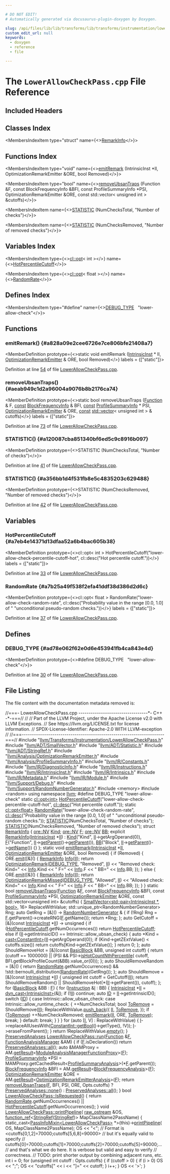 ```yaml
---

# DO NOT EDIT!
# Automatically generated via docusaurus-plugin-doxygen by Doxygen.

slug: /api/files/lib/lib/transforms/lib/transforms/instrumentation/lowerallowcheckpass-cpp
custom_edit_url: null
keywords:
  - doxygen
  - reference
  - file

---
```





# The `LowerAllowCheckPass.cpp` File Reference

<DoxygenPage pluginConfig={pluginConfig}>



## Included Headers

<IncludesList>
<IncludesListItem
  filePath="llvm/Transforms/Instrumentation/LowerAllowCheckPass.h"
  permalink="/docs/api/files/include/include/llvm/include/llvm/transforms/include/llvm/transforms/instrumentation/lowerallowcheckpass-h"
  isLocal="true" />
<IncludesListItem
  filePath="llvm/ADT/SmallVector.h"
  permalink="/docs/api/files/include/include/llvm/include/llvm/adt/smallvector-h"
  isLocal="true" />
<IncludesListItem
  filePath="llvm/ADT/Statistic.h"
  permalink="/docs/api/files/include/include/llvm/include/llvm/adt/statistic-h"
  isLocal="true" />
<IncludesListItem
  filePath="llvm/ADT/StringRef.h"
  permalink="/docs/api/files/include/include/llvm/include/llvm/adt/stringref-h"
  isLocal="true" />
<IncludesListItem
  filePath="llvm/Analysis/OptimizationRemarkEmitter.h"
  permalink="/docs/api/files/include/include/llvm/include/llvm/analysis/optimizationremarkemitter-h"
  isLocal="true" />
<IncludesListItem
  filePath="llvm/Analysis/ProfileSummaryInfo.h"
  permalink="/docs/api/files/include/include/llvm/include/llvm/analysis/profilesummaryinfo-h"
  isLocal="true" />
<IncludesListItem
  filePath="llvm/IR/Constants.h"
  permalink="/docs/api/files/include/include/llvm/include/llvm/ir/constants-h"
  isLocal="true" />
<IncludesListItem
  filePath="llvm/IR/DiagnosticInfo.h"
  permalink="/docs/api/files/include/include/llvm/include/llvm/ir/diagnosticinfo-h"
  isLocal="true" />
<IncludesListItem
  filePath="llvm/IR/Instructions.h"
  permalink="/docs/api/files/include/include/llvm/include/llvm/ir/instructions-h"
  isLocal="true" />
<IncludesListItem
  filePath="llvm/IR/IntrinsicInst.h"
  permalink="/docs/api/files/include/include/llvm/include/llvm/ir/intrinsicinst-h"
  isLocal="true" />
<IncludesListItem
  filePath="llvm/IR/Intrinsics.h"
  permalink="/docs/api/files/include/include/llvm/include/llvm/ir/intrinsics-h"
  isLocal="true" />
<IncludesListItem
  filePath="llvm/IR/Metadata.h"
  permalink="/docs/api/files/include/include/llvm/include/llvm/ir/metadata-h"
  isLocal="true" />
<IncludesListItem
  filePath="llvm/IR/Module.h"
  permalink="/docs/api/files/include/include/llvm/include/llvm/ir/module-h"
  isLocal="true" />
<IncludesListItem
  filePath="llvm/Support/Debug.h"
  permalink="/docs/api/files/include/include/llvm/include/llvm/support/debug-h"
  isLocal="true" />
<IncludesListItem
  filePath="llvm/Support/RandomNumberGenerator.h"
  permalink="/docs/api/files/include/include/llvm/include/llvm/support/randomnumbergenerator-h"
  isLocal="true" />
<IncludesListItem
  filePath="memory"
  permalink=""
  isLocal="false" />
<IncludesListItem
  filePath="random"
  permalink=""
  isLocal="false" />
</IncludesList>

## Classes Index

<MembersIndex>

<MembersIndexItem
  type="struct"
  name={<><a href="/docs/api/structs/remarkinfo">RemarkInfo</a></>}>
</MembersIndexItem>

</MembersIndex>

## Functions Index

<MembersIndex>

<MembersIndexItem
  type="void"
  name={<><a href="#a828a09e2cee6726e7ce806bfe21408a7">emitRemark</a> (IntrinsicInst &#42;II, OptimizationRemarkEmitter &amp;ORE, bool Removed)</>}>
</MembersIndexItem>

<MembersIndexItem
  type="bool"
  name={<><a href="#aeab949c1d2a96004a9076b8b2176ca74">removeUbsanTraps</a> (Function &amp;F, const BlockFrequencyInfo &amp;BFI, const ProfileSummaryInfo &#42;PSI, OptimizationRemarkEmitter &amp;ORE, const std::vector&lt; unsigned int &gt; &amp;cutoffs)</>}>
</MembersIndexItem>

<MembersIndexItem
  name={<><a href="#a120087cba851340bf6ed5c9c8916b097">STATISTIC</a> (NumChecksTotal, &quot;Number of checks&quot;)</>}>
</MembersIndexItem>

<MembersIndexItem
  name={<><a href="#a356bb1d4f531fb8e5c4835203c629488">STATISTIC</a> (NumChecksRemoved, &quot;Number of removed checks&quot;)</>}>
</MembersIndexItem>

</MembersIndex>

## Variables Index

<MembersIndex>

<MembersIndexItem
  type={<><a href="/docs/api/classes/llvm/cl/opt">cl::opt</a>&lt; int &gt;</>}
  name={<><a href="#a7eb4e14371d13dfaa52a6b4bac605b38">HotPercentileCutoff</a></>}>
</MembersIndexItem>

<MembersIndexItem
  type={<><a href="/docs/api/classes/llvm/cl/opt">cl::opt</a>&lt; float &gt;</>}
  name={<><a href="#a7b25a49f538f2efa41ddf38d386d2d6c">RandomRate</a></>}>
</MembersIndexItem>

</MembersIndex>

## Defines Index

<MembersIndex>

<MembersIndexItem
  type="#define"
  name={<><a href="#ad78e062f62e0d6e453941fb4ca843e4d">DEBUG&#95;TYPE</a>&nbsp;&nbsp;&nbsp;&quot;lower-allow-check&quot;</>}>
</MembersIndexItem>

</MembersIndex>


<SectionDefinition>

## Functions

### emitRemark() {#a828a09e2cee6726e7ce806bfe21408a7}

<MemberDefinition
  prototype={<>static void emitRemark (<a href="/docs/api/classes/llvm/intrinsicinst">IntrinsicInst</a> &#42; II, <a href="/docs/api/classes/llvm/optimizationremarkemitter">OptimizationRemarkEmitter</a> &amp; ORE, bool Removed)</>}
  labels = {["static"]}>

Definition at line <a href="#l00054">54</a> of file <a href="/docs/api/files/lib/lib/transforms/lib/transforms/instrumentation/lowerallowcheckpass-cpp">LowerAllowCheckPass.cpp</a>.
</MemberDefinition>

### removeUbsanTraps() {#aeab949c1d2a96004a9076b8b2176ca74}

<MemberDefinition
  prototype={<>static bool removeUbsanTraps (<a href="/docs/api/classes/llvm/function">Function</a> &amp; F, <a href="/docs/api/files/lib/lib/target/lib/target/aarch64/aarch64promoteconstant-cpp/#a90f8350fecae261c25be85d38b451bff">const</a> <a href="/docs/api/classes/llvm/blockfrequencyinfo">BlockFrequencyInfo</a> &amp; BFI, <a href="/docs/api/files/lib/lib/target/lib/target/aarch64/aarch64promoteconstant-cpp/#a90f8350fecae261c25be85d38b451bff">const</a> <a href="/docs/api/classes/llvm/profilesummaryinfo">ProfileSummaryInfo</a> &#42; PSI, <a href="/docs/api/classes/llvm/optimizationremarkemitter">OptimizationRemarkEmitter</a> &amp; ORE, <a href="/docs/api/files/lib/lib/target/lib/target/aarch64/aarch64promoteconstant-cpp/#a90f8350fecae261c25be85d38b451bff">const</a> <a href="/docs/api/files/lib/lib/target/lib/target/amdgpu/amdgpupromotealloca-cpp/#ac760e37eba1d852d0a28011a1a0ce05f">std::vector</a>&lt; unsigned int &gt; &amp; cutoffs)</>}
  labels = {["static"]}>

Definition at line <a href="#l00073">73</a> of file <a href="/docs/api/files/lib/lib/transforms/lib/transforms/instrumentation/lowerallowcheckpass-cpp">LowerAllowCheckPass.cpp</a>.
</MemberDefinition>

### STATISTIC() {#a120087cba851340bf6ed5c9c8916b097}

<MemberDefinition
  prototype={<>STATISTIC (NumChecksTotal, &quot;Number of checks&quot;)</>}>

Definition at line <a href="#l00041">41</a> of file <a href="/docs/api/files/lib/lib/transforms/lib/transforms/instrumentation/lowerallowcheckpass-cpp">LowerAllowCheckPass.cpp</a>.
</MemberDefinition>

### STATISTIC() {#a356bb1d4f531fb8e5c4835203c629488}

<MemberDefinition
  prototype={<>STATISTIC (NumChecksRemoved, &quot;Number of removed checks&quot;)</>}>

Definition at line <a href="#l00042">42</a> of file <a href="/docs/api/files/lib/lib/transforms/lib/transforms/instrumentation/lowerallowcheckpass-cpp">LowerAllowCheckPass.cpp</a>.
</MemberDefinition>

</SectionDefinition>

<SectionDefinition>

## Variables

### HotPercentileCutoff {#a7eb4e14371d13dfaa52a6b4bac605b38}

<MemberDefinition
  prototype={<>cl::opt&lt; int &gt; HotPercentileCutoff(&quot;lower-allow-check-percentile-cutoff-hot&quot;, cl::desc(&quot;Hot percentile cutoff.&quot;))</>}
  labels = {["static"]}>

Definition at line <a href="#l00033">33</a> of file <a href="/docs/api/files/lib/lib/transforms/lib/transforms/instrumentation/lowerallowcheckpass-cpp">LowerAllowCheckPass.cpp</a>.
</MemberDefinition>

### RandomRate {#a7b25a49f538f2efa41ddf38d386d2d6c}

<MemberDefinition
  prototype={<>cl::opt&lt; float &gt; RandomRate(&quot;lower-allow-check-random-rate&quot;, cl::desc(&quot;Probability value in the range &#91;0.0, 1.0&#93; of &quot; &quot;unconditional pseudo-random checks.&quot;))</>}
  labels = {["static"]}>

Definition at line <a href="#l00037">37</a> of file <a href="/docs/api/files/lib/lib/transforms/lib/transforms/instrumentation/lowerallowcheckpass-cpp">LowerAllowCheckPass.cpp</a>.
</MemberDefinition>

</SectionDefinition>

<SectionDefinition>

## Defines

### DEBUG&#95;TYPE {#ad78e062f62e0d6e453941fb4ca843e4d}

<MemberDefinition
  prototype={<>#define DEBUG&#95;TYPE&nbsp;&nbsp;&nbsp;&quot;lower-allow-check&quot;</>}>

Definition at line <a href="#l00030">30</a> of file <a href="/docs/api/files/lib/lib/transforms/lib/transforms/instrumentation/lowerallowcheckpass-cpp">LowerAllowCheckPass.cpp</a>.
</MemberDefinition>

</SectionDefinition>

## File Listing

The file content with the documentation metadata removed is:

<ProgramListing>

<Link id="l00001" /><CodeLine lineNumber="1"><Highlight kind="comment">//===- LowerAllowCheckPass.cpp ----------------------------------&#42;- C++ -&#42;-===//</Highlight><Highlight kind="normal"></Highlight></CodeLine>
<Link id="l00002" /><CodeLine lineNumber="2"><Highlight kind="normal"></Highlight><Highlight kind="comment">//</Highlight><Highlight kind="normal"></Highlight></CodeLine>
<Link id="l00003" /><CodeLine lineNumber="3"><Highlight kind="normal"></Highlight><Highlight kind="comment">// Part of the LLVM Project, under the Apache License v2.0 with LLVM Exceptions.</Highlight><Highlight kind="normal"></Highlight></CodeLine>
<Link id="l00004" /><CodeLine lineNumber="4"><Highlight kind="normal"></Highlight><Highlight kind="comment">// See https://llvm.org/LICENSE.txt for license information.</Highlight><Highlight kind="normal"></Highlight></CodeLine>
<Link id="l00005" /><CodeLine lineNumber="5"><Highlight kind="normal"></Highlight><Highlight kind="comment">// SPDX-License-Identifier: Apache-2.0 WITH LLVM-exception</Highlight><Highlight kind="normal"></Highlight></CodeLine>
<Link id="l00006" /><CodeLine lineNumber="6"><Highlight kind="normal"></Highlight><Highlight kind="comment">//</Highlight><Highlight kind="normal"></Highlight></CodeLine>
<Link id="l00007" /><CodeLine lineNumber="7"><Highlight kind="normal"></Highlight><Highlight kind="comment">//===----------------------------------------------------------------------===//</Highlight><Highlight kind="normal"></Highlight></CodeLine>
<Link id="l00008" /><CodeLine lineNumber="8"><Highlight kind="normal"></Highlight></CodeLine>
<Link id="l00009" /><CodeLine lineNumber="9"><Highlight kind="normal"></Highlight><Highlight kind="preprocessor">#include &quot;<a href="/docs/api/files/include/include/llvm/include/llvm/transforms/include/llvm/transforms/instrumentation/lowerallowcheckpass-h">llvm/Transforms/Instrumentation/LowerAllowCheckPass.h</a>&quot;</Highlight><Highlight kind="normal"></Highlight></CodeLine>
<Link id="l00010" /><CodeLine lineNumber="10"><Highlight kind="normal"></Highlight></CodeLine>
<Link id="l00011" /><CodeLine lineNumber="11"><Highlight kind="normal"></Highlight><Highlight kind="preprocessor">#include &quot;<a href="/docs/api/files/include/include/llvm/include/llvm/adt/smallvector-h">llvm/ADT/SmallVector.h</a>&quot;</Highlight><Highlight kind="normal"></Highlight></CodeLine>
<Link id="l00012" /><CodeLine lineNumber="12"><Highlight kind="normal"></Highlight><Highlight kind="preprocessor">#include &quot;<a href="/docs/api/files/include/include/llvm/include/llvm/adt/statistic-h">llvm/ADT/Statistic.h</a>&quot;</Highlight><Highlight kind="normal"></Highlight></CodeLine>
<Link id="l00013" /><CodeLine lineNumber="13"><Highlight kind="normal"></Highlight><Highlight kind="preprocessor">#include &quot;<a href="/docs/api/files/include/include/llvm/include/llvm/adt/stringref-h">llvm/ADT/StringRef.h</a>&quot;</Highlight><Highlight kind="normal"></Highlight></CodeLine>
<Link id="l00014" /><CodeLine lineNumber="14"><Highlight kind="normal"></Highlight><Highlight kind="preprocessor">#include &quot;<a href="/docs/api/files/include/include/llvm/include/llvm/analysis/optimizationremarkemitter-h">llvm/Analysis/OptimizationRemarkEmitter.h</a>&quot;</Highlight><Highlight kind="normal"></Highlight></CodeLine>
<Link id="l00015" /><CodeLine lineNumber="15"><Highlight kind="normal"></Highlight><Highlight kind="preprocessor">#include &quot;<a href="/docs/api/files/include/include/llvm/include/llvm/analysis/profilesummaryinfo-h">llvm/Analysis/ProfileSummaryInfo.h</a>&quot;</Highlight><Highlight kind="normal"></Highlight></CodeLine>
<Link id="l00016" /><CodeLine lineNumber="16"><Highlight kind="normal"></Highlight><Highlight kind="preprocessor">#include &quot;<a href="/docs/api/files/include/include/llvm/include/llvm/ir/constants-h">llvm/IR/Constants.h</a>&quot;</Highlight><Highlight kind="normal"></Highlight></CodeLine>
<Link id="l00017" /><CodeLine lineNumber="17"><Highlight kind="normal"></Highlight><Highlight kind="preprocessor">#include &quot;<a href="/docs/api/files/include/include/llvm/include/llvm/ir/diagnosticinfo-h">llvm/IR/DiagnosticInfo.h</a>&quot;</Highlight><Highlight kind="normal"></Highlight></CodeLine>
<Link id="l00018" /><CodeLine lineNumber="18"><Highlight kind="normal"></Highlight><Highlight kind="preprocessor">#include &quot;<a href="/docs/api/files/include/include/llvm/include/llvm/ir/instructions-h">llvm/IR/Instructions.h</a>&quot;</Highlight><Highlight kind="normal"></Highlight></CodeLine>
<Link id="l00019" /><CodeLine lineNumber="19"><Highlight kind="normal"></Highlight><Highlight kind="preprocessor">#include &quot;<a href="/docs/api/files/include/include/llvm/include/llvm/ir/intrinsicinst-h">llvm/IR/IntrinsicInst.h</a>&quot;</Highlight><Highlight kind="normal"></Highlight></CodeLine>
<Link id="l00020" /><CodeLine lineNumber="20"><Highlight kind="normal"></Highlight><Highlight kind="preprocessor">#include &quot;<a href="/docs/api/files/include/include/llvm/include/llvm/ir/intrinsics-h">llvm/IR/Intrinsics.h</a>&quot;</Highlight><Highlight kind="normal"></Highlight></CodeLine>
<Link id="l00021" /><CodeLine lineNumber="21"><Highlight kind="normal"></Highlight><Highlight kind="preprocessor">#include &quot;<a href="/docs/api/files/include/include/llvm/include/llvm/ir/metadata-h">llvm/IR/Metadata.h</a>&quot;</Highlight><Highlight kind="normal"></Highlight></CodeLine>
<Link id="l00022" /><CodeLine lineNumber="22"><Highlight kind="normal"></Highlight><Highlight kind="preprocessor">#include &quot;<a href="/docs/api/files/include/include/llvm/include/llvm/ir/module-h">llvm/IR/Module.h</a>&quot;</Highlight><Highlight kind="normal"></Highlight></CodeLine>
<Link id="l00023" /><CodeLine lineNumber="23"><Highlight kind="normal"></Highlight><Highlight kind="preprocessor">#include &quot;<a href="/docs/api/files/include/include/llvm/include/llvm/support/debug-h">llvm/Support/Debug.h</a>&quot;</Highlight><Highlight kind="normal"></Highlight></CodeLine>
<Link id="l00024" /><CodeLine lineNumber="24"><Highlight kind="normal"></Highlight><Highlight kind="preprocessor">#include &quot;<a href="/docs/api/files/include/include/llvm/include/llvm/support/randomnumbergenerator-h">llvm/Support/RandomNumberGenerator.h</a>&quot;</Highlight><Highlight kind="normal"></Highlight></CodeLine>
<Link id="l00025" /><CodeLine lineNumber="25"><Highlight kind="normal"></Highlight><Highlight kind="preprocessor">#include &lt;memory&gt;</Highlight><Highlight kind="normal"></Highlight></CodeLine>
<Link id="l00026" /><CodeLine lineNumber="26"><Highlight kind="normal"></Highlight><Highlight kind="preprocessor">#include &lt;random&gt;</Highlight><Highlight kind="normal"></Highlight></CodeLine>
<Link id="l00027" /><CodeLine lineNumber="27"><Highlight kind="normal"></Highlight></CodeLine>
<Link id="l00028" /><CodeLine lineNumber="28"><Highlight kind="normal"></Highlight><Highlight kind="keyword">using namespace </Highlight><Highlight kind="normal"><a href="/docs/api/namespaces/llvm">llvm</a>;</Highlight></CodeLine>
<Link id="l00029" /><CodeLine lineNumber="29"><Highlight kind="normal"></Highlight></CodeLine>
<Link id="l00030" /><CodeLine lineNumber="30" lineLink="#ad78e062f62e0d6e453941fb4ca843e4d"><Highlight kind="normal"></Highlight><Highlight kind="preprocessor">#define DEBUG&#95;TYPE &quot;lower-allow-check&quot;</Highlight><Highlight kind="normal"></Highlight></CodeLine>
<Link id="l00031" /><CodeLine lineNumber="31"><Highlight kind="normal"></Highlight></CodeLine>
<Link id="l00032" /><CodeLine lineNumber="32"><Highlight kind="normal"></Highlight><Highlight kind="keyword">static</Highlight><Highlight kind="normal"> <a href="/docs/api/classes/llvm/cl/opt">cl::opt&lt;int&gt;</a></Highlight></CodeLine>
<Link id="l00033" /><CodeLine lineNumber="33" lineLink="#a7eb4e14371d13dfaa52a6b4bac605b38"><Highlight kind="normal">    <a href="#a7eb4e14371d13dfaa52a6b4bac605b38">HotPercentileCutoff</a>(</Highlight><Highlight kind="stringliteral">&quot;lower-allow-check-percentile-cutoff-hot&quot;</Highlight><Highlight kind="normal">,</Highlight></CodeLine>
<Link id="l00034" /><CodeLine lineNumber="34"><Highlight kind="normal">                        <a href="/docs/api/structs/llvm/cl/desc">cl::desc</a>(</Highlight><Highlight kind="stringliteral">&quot;Hot percentile cutoff.&quot;</Highlight><Highlight kind="normal">));</Highlight></CodeLine>
<Link id="l00035" /><CodeLine lineNumber="35"><Highlight kind="normal"></Highlight></CodeLine>
<Link id="l00036" /><CodeLine lineNumber="36"><Highlight kind="normal"></Highlight><Highlight kind="keyword">static</Highlight><Highlight kind="normal"> <a href="/docs/api/classes/llvm/cl/opt">cl::opt&lt;float&gt;</a></Highlight></CodeLine>
<Link id="l00037" /><CodeLine lineNumber="37" lineLink="#a7b25a49f538f2efa41ddf38d386d2d6c"><Highlight kind="normal">    <a href="#a7b25a49f538f2efa41ddf38d386d2d6c">RandomRate</a>(</Highlight><Highlight kind="stringliteral">&quot;lower-allow-check-random-rate&quot;</Highlight><Highlight kind="normal">,</Highlight></CodeLine>
<Link id="l00038" /><CodeLine lineNumber="38"><Highlight kind="normal">               <a href="/docs/api/structs/llvm/cl/desc">cl::desc</a>(</Highlight><Highlight kind="stringliteral">&quot;Probability value in the range &#91;0.0, 1.0&#93; of &quot;</Highlight><Highlight kind="normal"></Highlight></CodeLine>
<Link id="l00039" /><CodeLine lineNumber="39"><Highlight kind="normal">                        </Highlight><Highlight kind="stringliteral">&quot;unconditional pseudo-random checks.&quot;</Highlight><Highlight kind="normal">));</Highlight></CodeLine>
<Link id="l00040" /><CodeLine lineNumber="40"><Highlight kind="normal"></Highlight></CodeLine>
<Link id="l00041" /><CodeLine lineNumber="41" lineLink="#a120087cba851340bf6ed5c9c8916b097"><Highlight kind="normal"><a href="/docs/api/files/include/include/llvm/include/llvm/adt/statistic-h/#ad6117415b93e5675d5a6c8e1855b3b2f">STATISTIC</a>(NumChecksTotal, </Highlight><Highlight kind="stringliteral">&quot;Number of checks&quot;</Highlight><Highlight kind="normal">);</Highlight></CodeLine>
<Link id="l00042" /><CodeLine lineNumber="42" lineLink="#a356bb1d4f531fb8e5c4835203c629488"><Highlight kind="normal"><a href="/docs/api/files/include/include/llvm/include/llvm/adt/statistic-h/#ad6117415b93e5675d5a6c8e1855b3b2f">STATISTIC</a>(NumChecksRemoved, </Highlight><Highlight kind="stringliteral">&quot;Number of removed checks&quot;</Highlight><Highlight kind="normal">);</Highlight></CodeLine>
<Link id="l00043" /><CodeLine lineNumber="43"><Highlight kind="normal"></Highlight></CodeLine>
<Link id="l00044" /><CodeLine lineNumber="44" lineLink="/docs/api/structs/remarkinfo"><Highlight kind="normal"></Highlight><Highlight kind="keyword">struct </Highlight><Highlight kind="normal"><a href="/docs/api/structs/remarkinfo/#a1b5cf8ba776df7b10906174971d7225e">RemarkInfo</a> &#123;</Highlight></CodeLine>
<Link id="l00045" /><CodeLine lineNumber="45" lineLink="/docs/api/structs/remarkinfo/#a21f0e40761fcb15a7b660fad53bd7c44"><Highlight kind="normal">  <a href="/docs/api/namespaces/llvm/ore/#a5ca06dfbc998afac005414d8e9b7c234">ore::NV</a> <a href="/docs/api/structs/remarkinfo/#a21f0e40761fcb15a7b660fad53bd7c44">Kind</a>;</Highlight></CodeLine>
<Link id="l00046" /><CodeLine lineNumber="46" lineLink="/docs/api/structs/remarkinfo/#a863bfbb9b17fc0594b9ec45b7f4e23b3"><Highlight kind="normal">  <a href="/docs/api/namespaces/llvm/ore/#a5ca06dfbc998afac005414d8e9b7c234">ore::NV</a> <a href="/docs/api/structs/remarkinfo/#a863bfbb9b17fc0594b9ec45b7f4e23b3">F</a>;</Highlight></CodeLine>
<Link id="l00047" /><CodeLine lineNumber="47" lineLink="/docs/api/structs/remarkinfo/#aea03e4e7c8b10e66acc24dafc56d7a87"><Highlight kind="normal">  <a href="/docs/api/namespaces/llvm/ore/#a5ca06dfbc998afac005414d8e9b7c234">ore::NV</a> <a href="/docs/api/structs/remarkinfo/#aea03e4e7c8b10e66acc24dafc56d7a87">BB</a>;</Highlight></CodeLine>
<Link id="l00048" /><CodeLine lineNumber="48" lineLink="/docs/api/structs/remarkinfo/#a1b5cf8ba776df7b10906174971d7225e"><Highlight kind="normal">  </Highlight><Highlight kind="keyword">explicit</Highlight><Highlight kind="normal"> <a href="/docs/api/structs/remarkinfo/#a1b5cf8ba776df7b10906174971d7225e">RemarkInfo</a>(<a href="/docs/api/classes/llvm/intrinsicinst">IntrinsicInst</a> &#42;<a href="/docs/api/files/lib/lib/target/lib/target/nvptx/nvvmintrrange-cpp/#ac5804672fc0850438d63caec770647f8">II</a>)</Highlight></CodeLine>
<Link id="l00049" /><CodeLine lineNumber="49"><Highlight kind="normal">      : <a href="/docs/api/structs/remarkinfo/#a21f0e40761fcb15a7b660fad53bd7c44">Kind</a>(</Highlight><Highlight kind="stringliteral">&quot;Kind&quot;</Highlight><Highlight kind="normal">, <a href="/docs/api/files/lib/lib/target/lib/target/nvptx/nvvmintrrange-cpp/#ac5804672fc0850438d63caec770647f8">II</a>-&gt;getArgOperand(0)),</Highlight></CodeLine>
<Link id="l00050" /><CodeLine lineNumber="50"><Highlight kind="normal">        <a href="/docs/api/structs/remarkinfo/#a863bfbb9b17fc0594b9ec45b7f4e23b3">F</a>(</Highlight><Highlight kind="stringliteral">&quot;Function&quot;</Highlight><Highlight kind="normal">, <a href="/docs/api/files/lib/lib/target/lib/target/nvptx/nvvmintrrange-cpp/#ac5804672fc0850438d63caec770647f8">II</a>-&gt;<a href="/docs/api/files/lib/lib/analysis/basicaliasanalysis-cpp/#a1b8850f1ed44c12bc3501175a71c251c">getParent</a>()-&gt;<a href="/docs/api/files/lib/lib/analysis/basicaliasanalysis-cpp/#a1b8850f1ed44c12bc3501175a71c251c">getParent</a>()),</Highlight></CodeLine>
<Link id="l00051" /><CodeLine lineNumber="51"><Highlight kind="normal">        <a href="/docs/api/structs/remarkinfo/#aea03e4e7c8b10e66acc24dafc56d7a87">BB</a>(</Highlight><Highlight kind="stringliteral">&quot;Block&quot;</Highlight><Highlight kind="normal">, <a href="/docs/api/files/lib/lib/target/lib/target/nvptx/nvvmintrrange-cpp/#ac5804672fc0850438d63caec770647f8">II</a>-&gt;<a href="/docs/api/files/lib/lib/analysis/basicaliasanalysis-cpp/#a1b8850f1ed44c12bc3501175a71c251c">getParent</a>()-&gt;<a href="/docs/api/files/lib/lib/transforms/lib/transforms/objcarc/provenanceanalysisevaluator-cpp/#a2ee79648e8bce3ddbb26358ff10e3e82">getName</a>()) &#123;&#125;</Highlight></CodeLine>
<Link id="l00052" /><CodeLine lineNumber="52"><Highlight kind="normal">&#125;;</Highlight></CodeLine>
<Link id="l00053" /><CodeLine lineNumber="53"><Highlight kind="normal"></Highlight></CodeLine>
<Link id="l00054" /><CodeLine lineNumber="54" lineLink="#a828a09e2cee6726e7ce806bfe21408a7"><Highlight kind="normal"></Highlight><Highlight kind="keyword">static</Highlight><Highlight kind="normal"> </Highlight><Highlight kind="keywordtype">void</Highlight><Highlight kind="normal"> <a href="#a828a09e2cee6726e7ce806bfe21408a7">emitRemark</a>(<a href="/docs/api/classes/llvm/intrinsicinst">IntrinsicInst</a> &#42;<a href="/docs/api/files/lib/lib/target/lib/target/nvptx/nvvmintrrange-cpp/#ac5804672fc0850438d63caec770647f8">II</a>, <a href="/docs/api/classes/llvm/optimizationremarkemitter">OptimizationRemarkEmitter</a> &amp;ORE,</Highlight></CodeLine>
<Link id="l00055" /><CodeLine lineNumber="55"><Highlight kind="normal">                       </Highlight><Highlight kind="keywordtype">bool</Highlight><Highlight kind="normal"> Removed) &#123;</Highlight></CodeLine>
<Link id="l00056" /><CodeLine lineNumber="56"><Highlight kind="normal">  </Highlight><Highlight kind="keywordflow">if</Highlight><Highlight kind="normal"> (Removed) &#123;</Highlight></CodeLine>
<Link id="l00057" /><CodeLine lineNumber="57"><Highlight kind="normal">    ORE.<a href="/docs/api/classes/llvm/optimizationremarkemitter/#aae6a98aea85aa3af87357cc5448db499">emit</a>(&#91;&amp;&#93;() &#123;</Highlight></CodeLine>
<Link id="l00058" /><CodeLine lineNumber="58"><Highlight kind="normal">      <a href="/docs/api/structs/remarkinfo">RemarkInfo</a> <a href="/docs/api/files/lib/lib/codegen/lib/codegen/globalisel/cseinfo-cpp/#a75f8a8519c2c9b30e7c06dc5e256fffa">Info</a>(<a href="/docs/api/files/lib/lib/target/lib/target/nvptx/nvvmintrrange-cpp/#ac5804672fc0850438d63caec770647f8">II</a>);</Highlight></CodeLine>
<Link id="l00059" /><CodeLine lineNumber="59"><Highlight kind="normal">      </Highlight><Highlight kind="keywordflow">return</Highlight><Highlight kind="normal"> <a href="/docs/api/classes/llvm/optimizationremark">OptimizationRemark</a>(<a href="/docs/api/files/include/include/llvm/include/llvm/adt/genericcycleimpl-h/#ad78e062f62e0d6e453941fb4ca843e4d">DEBUG&#95;TYPE</a>, </Highlight><Highlight kind="stringliteral">&quot;Removed&quot;</Highlight><Highlight kind="normal">, <a href="/docs/api/files/lib/lib/target/lib/target/nvptx/nvvmintrrange-cpp/#ac5804672fc0850438d63caec770647f8">II</a>)</Highlight></CodeLine>
<Link id="l00060" /><CodeLine lineNumber="60"><Highlight kind="normal">             &lt;&lt; </Highlight><Highlight kind="stringliteral">&quot;Removed check: Kind=&quot;</Highlight><Highlight kind="normal"> &lt;&lt; <a href="/docs/api/files/lib/lib/codegen/lib/codegen/globalisel/cseinfo-cpp/#a75f8a8519c2c9b30e7c06dc5e256fffa">Info</a>.Kind &lt;&lt; </Highlight><Highlight kind="stringliteral">&quot; F=&quot;</Highlight><Highlight kind="normal"> &lt;&lt; <a href="/docs/api/files/lib/lib/codegen/lib/codegen/globalisel/cseinfo-cpp/#a75f8a8519c2c9b30e7c06dc5e256fffa">Info</a>.F</Highlight></CodeLine>
<Link id="l00061" /><CodeLine lineNumber="61"><Highlight kind="normal">             &lt;&lt; </Highlight><Highlight kind="stringliteral">&quot; BB=&quot;</Highlight><Highlight kind="normal"> &lt;&lt; <a href="/docs/api/files/lib/lib/codegen/lib/codegen/globalisel/cseinfo-cpp/#a75f8a8519c2c9b30e7c06dc5e256fffa">Info</a>.BB;</Highlight></CodeLine>
<Link id="l00062" /><CodeLine lineNumber="62"><Highlight kind="normal">    &#125;);</Highlight></CodeLine>
<Link id="l00063" /><CodeLine lineNumber="63"><Highlight kind="normal">  &#125; </Highlight><Highlight kind="keywordflow">else</Highlight><Highlight kind="normal"> &#123;</Highlight></CodeLine>
<Link id="l00064" /><CodeLine lineNumber="64"><Highlight kind="normal">    ORE.<a href="/docs/api/classes/llvm/optimizationremarkemitter/#aae6a98aea85aa3af87357cc5448db499">emit</a>(&#91;&amp;&#93;() &#123;</Highlight></CodeLine>
<Link id="l00065" /><CodeLine lineNumber="65"><Highlight kind="normal">      <a href="/docs/api/structs/remarkinfo">RemarkInfo</a> <a href="/docs/api/files/lib/lib/codegen/lib/codegen/globalisel/cseinfo-cpp/#a75f8a8519c2c9b30e7c06dc5e256fffa">Info</a>(<a href="/docs/api/files/lib/lib/target/lib/target/nvptx/nvvmintrrange-cpp/#ac5804672fc0850438d63caec770647f8">II</a>);</Highlight></CodeLine>
<Link id="l00066" /><CodeLine lineNumber="66"><Highlight kind="normal">      </Highlight><Highlight kind="keywordflow">return</Highlight><Highlight kind="normal"> <a href="/docs/api/classes/llvm/optimizationremarkmissed">OptimizationRemarkMissed</a>(<a href="/docs/api/files/include/include/llvm/include/llvm/adt/genericcycleimpl-h/#ad78e062f62e0d6e453941fb4ca843e4d">DEBUG&#95;TYPE</a>, </Highlight><Highlight kind="stringliteral">&quot;Allowed&quot;</Highlight><Highlight kind="normal">, <a href="/docs/api/files/lib/lib/target/lib/target/nvptx/nvvmintrrange-cpp/#ac5804672fc0850438d63caec770647f8">II</a>)</Highlight></CodeLine>
<Link id="l00067" /><CodeLine lineNumber="67"><Highlight kind="normal">             &lt;&lt; </Highlight><Highlight kind="stringliteral">&quot;Allowed check: Kind=&quot;</Highlight><Highlight kind="normal"> &lt;&lt; <a href="/docs/api/files/lib/lib/codegen/lib/codegen/globalisel/cseinfo-cpp/#a75f8a8519c2c9b30e7c06dc5e256fffa">Info</a>.Kind &lt;&lt; </Highlight><Highlight kind="stringliteral">&quot; F=&quot;</Highlight><Highlight kind="normal"> &lt;&lt; <a href="/docs/api/files/lib/lib/codegen/lib/codegen/globalisel/cseinfo-cpp/#a75f8a8519c2c9b30e7c06dc5e256fffa">Info</a>.F</Highlight></CodeLine>
<Link id="l00068" /><CodeLine lineNumber="68"><Highlight kind="normal">             &lt;&lt; </Highlight><Highlight kind="stringliteral">&quot; BB=&quot;</Highlight><Highlight kind="normal"> &lt;&lt; <a href="/docs/api/files/lib/lib/codegen/lib/codegen/globalisel/cseinfo-cpp/#a75f8a8519c2c9b30e7c06dc5e256fffa">Info</a>.BB;</Highlight></CodeLine>
<Link id="l00069" /><CodeLine lineNumber="69"><Highlight kind="normal">    &#125;);</Highlight></CodeLine>
<Link id="l00070" /><CodeLine lineNumber="70"><Highlight kind="normal">  &#125;</Highlight></CodeLine>
<Link id="l00071" /><CodeLine lineNumber="71"><Highlight kind="normal">&#125;</Highlight></CodeLine>
<Link id="l00072" /><CodeLine lineNumber="72"><Highlight kind="normal"></Highlight></CodeLine>
<Link id="l00073" /><CodeLine lineNumber="73" lineLink="#aeab949c1d2a96004a9076b8b2176ca74"><Highlight kind="normal"></Highlight><Highlight kind="keyword">static</Highlight><Highlight kind="normal"> </Highlight><Highlight kind="keywordtype">bool</Highlight><Highlight kind="normal"> <a href="#aeab949c1d2a96004a9076b8b2176ca74">removeUbsanTraps</a>(<a href="/docs/api/classes/llvm/function">Function</a> &amp;<a href="/docs/api/files/lib/lib/support/md5-cpp/#a96d73bbd7af15cb1fc38c3f4a3bd82e9">F</a>, </Highlight><Highlight kind="keyword">const</Highlight><Highlight kind="normal"> <a href="/docs/api/classes/llvm/blockfrequencyinfo">BlockFrequencyInfo</a> &amp;BFI,</Highlight></CodeLine>
<Link id="l00074" /><CodeLine lineNumber="74"><Highlight kind="normal">                             </Highlight><Highlight kind="keyword">const</Highlight><Highlight kind="normal"> <a href="/docs/api/classes/llvm/profilesummaryinfo">ProfileSummaryInfo</a> &#42;PSI,</Highlight></CodeLine>
<Link id="l00075" /><CodeLine lineNumber="75"><Highlight kind="normal">                             <a href="/docs/api/classes/llvm/optimizationremarkemitter">OptimizationRemarkEmitter</a> &amp;ORE,</Highlight></CodeLine>
<Link id="l00076" /><CodeLine lineNumber="76"><Highlight kind="normal">                             </Highlight><Highlight kind="keyword">const</Highlight><Highlight kind="normal"> std::vector&lt;unsigned int&gt; &amp;cutoffs) &#123;</Highlight></CodeLine>
<Link id="l00077" /><CodeLine lineNumber="77"><Highlight kind="normal">  <a href="/docs/api/classes/llvm/smallvector">SmallVector&lt;std::pair&lt;IntrinsicInst &#42;, bool&gt;</a>, 16&gt; ReplaceWithValue;</Highlight></CodeLine>
<Link id="l00078" /><CodeLine lineNumber="78"><Highlight kind="normal">  std::unique&#95;ptr&lt;RandomNumberGenerator&gt; Rng;</Highlight></CodeLine>
<Link id="l00079" /><CodeLine lineNumber="79"><Highlight kind="normal"></Highlight></CodeLine>
<Link id="l00080" /><CodeLine lineNumber="80"><Highlight kind="normal">  </Highlight><Highlight kind="keyword">auto</Highlight><Highlight kind="normal"> GetRng = &#91;&amp;&#93;() -&gt; <a href="/docs/api/classes/llvm/randomnumbergenerator">RandomNumberGenerator</a> &amp; &#123;</Highlight></CodeLine>
<Link id="l00081" /><CodeLine lineNumber="81"><Highlight kind="normal">    </Highlight><Highlight kind="keywordflow">if</Highlight><Highlight kind="normal"> (!Rng)</Highlight></CodeLine>
<Link id="l00082" /><CodeLine lineNumber="82"><Highlight kind="normal">      Rng = <a href="/docs/api/files/lib/lib/support/md5-cpp/#a96d73bbd7af15cb1fc38c3f4a3bd82e9">F</a>.getParent()-&gt;createRNG(<a href="/docs/api/files/lib/lib/support/md5-cpp/#a96d73bbd7af15cb1fc38c3f4a3bd82e9">F</a>.getName());</Highlight></CodeLine>
<Link id="l00083" /><CodeLine lineNumber="83"><Highlight kind="normal">    </Highlight><Highlight kind="keywordflow">return</Highlight><Highlight kind="normal"> &#42;Rng;</Highlight></CodeLine>
<Link id="l00084" /><CodeLine lineNumber="84"><Highlight kind="normal">  &#125;;</Highlight></CodeLine>
<Link id="l00085" /><CodeLine lineNumber="85"><Highlight kind="normal"></Highlight></CodeLine>
<Link id="l00086" /><CodeLine lineNumber="86"><Highlight kind="normal">  </Highlight><Highlight kind="keyword">auto</Highlight><Highlight kind="normal"> GetCutoff = &#91;&amp;&#93;(</Highlight><Highlight kind="keyword">const</Highlight><Highlight kind="normal"> <a href="/docs/api/classes/llvm/intrinsicinst">IntrinsicInst</a> &#42;<a href="/docs/api/files/lib/lib/target/lib/target/nvptx/nvvmintrrange-cpp/#ac5804672fc0850438d63caec770647f8">II</a>) -&gt; </Highlight><Highlight kind="keywordtype">unsigned</Highlight><Highlight kind="normal"> &#123;</Highlight></CodeLine>
<Link id="l00087" /><CodeLine lineNumber="87"><Highlight kind="normal">    </Highlight><Highlight kind="keywordflow">if</Highlight><Highlight kind="normal"> (<a href="#a7eb4e14371d13dfaa52a6b4bac605b38">HotPercentileCutoff</a>.getNumOccurrences())</Highlight></CodeLine>
<Link id="l00088" /><CodeLine lineNumber="88"><Highlight kind="normal">      </Highlight><Highlight kind="keywordflow">return</Highlight><Highlight kind="normal"> <a href="#a7eb4e14371d13dfaa52a6b4bac605b38">HotPercentileCutoff</a>;</Highlight></CodeLine>
<Link id="l00089" /><CodeLine lineNumber="89"><Highlight kind="normal">    </Highlight><Highlight kind="keywordflow">else</Highlight><Highlight kind="normal"> </Highlight><Highlight kind="keywordflow">if</Highlight><Highlight kind="normal"> (<a href="/docs/api/files/lib/lib/target/lib/target/nvptx/nvvmintrrange-cpp/#ac5804672fc0850438d63caec770647f8">II</a>-&gt;getIntrinsicID() == Intrinsic::allow&#95;ubsan&#95;check) &#123;</Highlight></CodeLine>
<Link id="l00090" /><CodeLine lineNumber="90"><Highlight kind="normal">      </Highlight><Highlight kind="keyword">auto</Highlight><Highlight kind="normal"> &#42;Kind = <a href="/docs/api/namespaces/llvm/#ac4fc845f5ed92de63cd4474f128f5fc5">cast&lt;ConstantInt&gt;</a>(<a href="/docs/api/files/lib/lib/target/lib/target/nvptx/nvvmintrrange-cpp/#ac5804672fc0850438d63caec770647f8">II</a>-&gt;getArgOperand(0));</Highlight></CodeLine>
<Link id="l00091" /><CodeLine lineNumber="91"><Highlight kind="normal">      </Highlight><Highlight kind="keywordflow">if</Highlight><Highlight kind="normal"> (Kind-&gt;getZExtValue() &lt; cutoffs.size())</Highlight></CodeLine>
<Link id="l00092" /><CodeLine lineNumber="92"><Highlight kind="normal">        </Highlight><Highlight kind="keywordflow">return</Highlight><Highlight kind="normal"> cutoffs&#91;Kind-&gt;getZExtValue()&#93;;</Highlight></CodeLine>
<Link id="l00093" /><CodeLine lineNumber="93"><Highlight kind="normal">    &#125;</Highlight></CodeLine>
<Link id="l00094" /><CodeLine lineNumber="94"><Highlight kind="normal"></Highlight></CodeLine>
<Link id="l00095" /><CodeLine lineNumber="95"><Highlight kind="normal">    </Highlight><Highlight kind="keywordflow">return</Highlight><Highlight kind="normal"> 0;</Highlight></CodeLine>
<Link id="l00096" /><CodeLine lineNumber="96"><Highlight kind="normal">  &#125;;</Highlight></CodeLine>
<Link id="l00097" /><CodeLine lineNumber="97"><Highlight kind="normal"></Highlight></CodeLine>
<Link id="l00098" /><CodeLine lineNumber="98"><Highlight kind="normal">  </Highlight><Highlight kind="keyword">auto</Highlight><Highlight kind="normal"> ShouldRemoveHot = &#91;&amp;&#93;(</Highlight><Highlight kind="keyword">const</Highlight><Highlight kind="normal"> <a href="/docs/api/classes/llvm/basicblock">BasicBlock</a> &amp;BB, </Highlight><Highlight kind="keywordtype">unsigned</Highlight><Highlight kind="normal"> </Highlight><Highlight kind="keywordtype">int</Highlight><Highlight kind="normal"> cutoff) &#123;</Highlight></CodeLine>
<Link id="l00099" /><CodeLine lineNumber="99"><Highlight kind="normal">    </Highlight><Highlight kind="keywordflow">return</Highlight><Highlight kind="normal"> (cutoff == 1000000) ||</Highlight></CodeLine>
<Link id="l00100" /><CodeLine lineNumber="100"><Highlight kind="normal">           (PSI &amp;&amp; PSI-&gt;<a href="/docs/api/classes/llvm/profilesummaryinfo/#a829b6546f1d344de8cc5a6be1dd1e424">isHotCountNthPercentile</a>(</Highlight></CodeLine>
<Link id="l00101" /><CodeLine lineNumber="101"><Highlight kind="normal">                       cutoff, BFI.getBlockProfileCount(&amp;BB).value&#95;or(0)));</Highlight></CodeLine>
<Link id="l00102" /><CodeLine lineNumber="102"><Highlight kind="normal">  &#125;;</Highlight></CodeLine>
<Link id="l00103" /><CodeLine lineNumber="103"><Highlight kind="normal"></Highlight></CodeLine>
<Link id="l00104" /><CodeLine lineNumber="104"><Highlight kind="normal">  </Highlight><Highlight kind="keyword">auto</Highlight><Highlight kind="normal"> ShouldRemoveRandom = &#91;&amp;&#93;() &#123;</Highlight></CodeLine>
<Link id="l00105" /><CodeLine lineNumber="105"><Highlight kind="normal">    </Highlight><Highlight kind="keywordflow">return</Highlight><Highlight kind="normal"> <a href="#a7b25a49f538f2efa41ddf38d386d2d6c">RandomRate</a>.getNumOccurrences() &amp;&amp;</Highlight></CodeLine>
<Link id="l00106" /><CodeLine lineNumber="106"><Highlight kind="normal">           !std::bernoulli&#95;distribution(<a href="#a7b25a49f538f2efa41ddf38d386d2d6c">RandomRate</a>)(GetRng());</Highlight></CodeLine>
<Link id="l00107" /><CodeLine lineNumber="107"><Highlight kind="normal">  &#125;;</Highlight></CodeLine>
<Link id="l00108" /><CodeLine lineNumber="108"><Highlight kind="normal"></Highlight></CodeLine>
<Link id="l00109" /><CodeLine lineNumber="109"><Highlight kind="normal">  </Highlight><Highlight kind="keyword">auto</Highlight><Highlight kind="normal"> ShouldRemove = &#91;&amp;&#93;(</Highlight><Highlight kind="keyword">const</Highlight><Highlight kind="normal"> <a href="/docs/api/classes/llvm/intrinsicinst">IntrinsicInst</a> &#42;<a href="/docs/api/files/lib/lib/target/lib/target/nvptx/nvvmintrrange-cpp/#ac5804672fc0850438d63caec770647f8">II</a>) &#123;</Highlight></CodeLine>
<Link id="l00110" /><CodeLine lineNumber="110"><Highlight kind="normal">    </Highlight><Highlight kind="keywordtype">unsigned</Highlight><Highlight kind="normal"> </Highlight><Highlight kind="keywordtype">int</Highlight><Highlight kind="normal"> cutoff = GetCutoff(<a href="/docs/api/files/lib/lib/target/lib/target/nvptx/nvvmintrrange-cpp/#ac5804672fc0850438d63caec770647f8">II</a>);</Highlight></CodeLine>
<Link id="l00111" /><CodeLine lineNumber="111"><Highlight kind="normal">    </Highlight><Highlight kind="keywordflow">return</Highlight><Highlight kind="normal"> ShouldRemoveRandom() || ShouldRemoveHot(&#42;(<a href="/docs/api/files/lib/lib/target/lib/target/nvptx/nvvmintrrange-cpp/#ac5804672fc0850438d63caec770647f8">II</a>-&gt;getParent()), cutoff);</Highlight></CodeLine>
<Link id="l00112" /><CodeLine lineNumber="112"><Highlight kind="normal">  &#125;;</Highlight></CodeLine>
<Link id="l00113" /><CodeLine lineNumber="113"><Highlight kind="normal"></Highlight></CodeLine>
<Link id="l00114" /><CodeLine lineNumber="114"><Highlight kind="normal">  </Highlight><Highlight kind="keywordflow">for</Highlight><Highlight kind="normal"> (<a href="/docs/api/classes/llvm/basicblock">BasicBlock</a> &amp;BB : <a href="/docs/api/files/lib/lib/support/md5-cpp/#a96d73bbd7af15cb1fc38c3f4a3bd82e9">F</a>) &#123;</Highlight></CodeLine>
<Link id="l00115" /><CodeLine lineNumber="115"><Highlight kind="normal">    </Highlight><Highlight kind="keywordflow">for</Highlight><Highlight kind="normal"> (<a href="/docs/api/classes/llvm/instruction">Instruction</a> &amp;<a href="/docs/api/files/lib/lib/support/md5-cpp/#ac0eafdc9ee161b71e7af98af736952fd">I</a> : BB) &#123;</Highlight></CodeLine>
<Link id="l00116" /><CodeLine lineNumber="116"><Highlight kind="normal">      <a href="/docs/api/classes/llvm/intrinsicinst">IntrinsicInst</a> &#42;<a href="/docs/api/files/lib/lib/target/lib/target/nvptx/nvvmintrrange-cpp/#ac5804672fc0850438d63caec770647f8">II</a> = <a href="/docs/api/namespaces/llvm/#a22eeee01734061ac1b31ccd994c49eef">dyn&#95;cast&lt;IntrinsicInst&gt;</a>(&amp;<a href="/docs/api/files/lib/lib/support/md5-cpp/#ac0eafdc9ee161b71e7af98af736952fd">I</a>);</Highlight></CodeLine>
<Link id="l00117" /><CodeLine lineNumber="117"><Highlight kind="normal">      </Highlight><Highlight kind="keywordflow">if</Highlight><Highlight kind="normal"> (!<a href="/docs/api/files/lib/lib/target/lib/target/nvptx/nvvmintrrange-cpp/#ac5804672fc0850438d63caec770647f8">II</a>)</Highlight></CodeLine>
<Link id="l00118" /><CodeLine lineNumber="118"><Highlight kind="normal">        </Highlight><Highlight kind="keywordflow">continue</Highlight><Highlight kind="normal">;</Highlight></CodeLine>
<Link id="l00119" /><CodeLine lineNumber="119"><Highlight kind="normal">      </Highlight><Highlight kind="keyword">auto</Highlight><Highlight kind="normal"> <a href="/docs/api/namespaces/llvm/callingconv/#abdf8cf606905c10634e831390981b0ed">ID</a> = <a href="/docs/api/files/lib/lib/target/lib/target/nvptx/nvvmintrrange-cpp/#ac5804672fc0850438d63caec770647f8">II</a>-&gt;getIntrinsicID();</Highlight></CodeLine>
<Link id="l00120" /><CodeLine lineNumber="120"><Highlight kind="normal">      </Highlight><Highlight kind="keywordflow">switch</Highlight><Highlight kind="normal"> (<a href="/docs/api/namespaces/llvm/callingconv/#abdf8cf606905c10634e831390981b0ed">ID</a>) &#123;</Highlight></CodeLine>
<Link id="l00121" /><CodeLine lineNumber="121"><Highlight kind="normal">      </Highlight><Highlight kind="keywordflow">case</Highlight><Highlight kind="normal"> Intrinsic::allow&#95;ubsan&#95;check:</Highlight></CodeLine>
<Link id="l00122" /><CodeLine lineNumber="122"><Highlight kind="normal">      </Highlight><Highlight kind="keywordflow">case</Highlight><Highlight kind="normal"> Intrinsic::allow&#95;runtime&#95;check: &#123;</Highlight></CodeLine>
<Link id="l00123" /><CodeLine lineNumber="123"><Highlight kind="normal">        ++NumChecksTotal;</Highlight></CodeLine>
<Link id="l00124" /><CodeLine lineNumber="124"><Highlight kind="normal"></Highlight></CodeLine>
<Link id="l00125" /><CodeLine lineNumber="125"><Highlight kind="normal">        </Highlight><Highlight kind="keywordtype">bool</Highlight><Highlight kind="normal"> <a href="/docs/api/files/lib/lib/target/lib/target/arm/armlowoverheadloops-cpp/#a3bf42baf773b375802538951c88d8e12">ToRemove</a> = ShouldRemove(<a href="/docs/api/files/lib/lib/target/lib/target/nvptx/nvvmintrrange-cpp/#ac5804672fc0850438d63caec770647f8">II</a>);</Highlight></CodeLine>
<Link id="l00126" /><CodeLine lineNumber="126"><Highlight kind="normal"></Highlight></CodeLine>
<Link id="l00127" /><CodeLine lineNumber="127"><Highlight kind="normal">        ReplaceWithValue.<a href="/docs/api/classes/llvm/smallvectortemplatebase/#af42bfbc067df27c19ee2fc859df58799">push&#95;back</a>(&#123;</Highlight></CodeLine>
<Link id="l00128" /><CodeLine lineNumber="128"><Highlight kind="normal">            <a href="/docs/api/files/lib/lib/target/lib/target/nvptx/nvvmintrrange-cpp/#ac5804672fc0850438d63caec770647f8">II</a>,</Highlight></CodeLine>
<Link id="l00129" /><CodeLine lineNumber="129"><Highlight kind="normal">            <a href="/docs/api/files/lib/lib/target/lib/target/arm/armlowoverheadloops-cpp/#a3bf42baf773b375802538951c88d8e12">ToRemove</a>,</Highlight></CodeLine>
<Link id="l00130" /><CodeLine lineNumber="130"><Highlight kind="normal">        &#125;);</Highlight></CodeLine>
<Link id="l00131" /><CodeLine lineNumber="131"><Highlight kind="normal">        </Highlight><Highlight kind="keywordflow">if</Highlight><Highlight kind="normal"> (<a href="/docs/api/files/lib/lib/target/lib/target/arm/armlowoverheadloops-cpp/#a3bf42baf773b375802538951c88d8e12">ToRemove</a>)</Highlight></CodeLine>
<Link id="l00132" /><CodeLine lineNumber="132"><Highlight kind="normal">          ++NumChecksRemoved;</Highlight></CodeLine>
<Link id="l00133" /><CodeLine lineNumber="133"><Highlight kind="normal">        <a href="#a828a09e2cee6726e7ce806bfe21408a7">emitRemark</a>(<a href="/docs/api/files/lib/lib/target/lib/target/nvptx/nvvmintrrange-cpp/#ac5804672fc0850438d63caec770647f8">II</a>, ORE, <a href="/docs/api/files/lib/lib/target/lib/target/arm/armlowoverheadloops-cpp/#a3bf42baf773b375802538951c88d8e12">ToRemove</a>);</Highlight></CodeLine>
<Link id="l00134" /><CodeLine lineNumber="134"><Highlight kind="normal">        </Highlight><Highlight kind="keywordflow">break</Highlight><Highlight kind="normal">;</Highlight></CodeLine>
<Link id="l00135" /><CodeLine lineNumber="135"><Highlight kind="normal">      &#125;</Highlight></CodeLine>
<Link id="l00136" /><CodeLine lineNumber="136"><Highlight kind="normal">      </Highlight><Highlight kind="keywordflow">default</Highlight><Highlight kind="normal">:</Highlight></CodeLine>
<Link id="l00137" /><CodeLine lineNumber="137"><Highlight kind="normal">        </Highlight><Highlight kind="keywordflow">break</Highlight><Highlight kind="normal">;</Highlight></CodeLine>
<Link id="l00138" /><CodeLine lineNumber="138"><Highlight kind="normal">      &#125;</Highlight></CodeLine>
<Link id="l00139" /><CodeLine lineNumber="139"><Highlight kind="normal">    &#125;</Highlight></CodeLine>
<Link id="l00140" /><CodeLine lineNumber="140"><Highlight kind="normal">  &#125;</Highlight></CodeLine>
<Link id="l00141" /><CodeLine lineNumber="141"><Highlight kind="normal"></Highlight></CodeLine>
<Link id="l00142" /><CodeLine lineNumber="142"><Highlight kind="normal">  </Highlight><Highlight kind="keywordflow">for</Highlight><Highlight kind="normal"> (</Highlight><Highlight kind="keyword">auto</Highlight><Highlight kind="normal"> &#91;<a href="/docs/api/files/lib/lib/support/md5-cpp/#ac0eafdc9ee161b71e7af98af736952fd">I</a>, V&#93; : ReplaceWithValue) &#123;</Highlight></CodeLine>
<Link id="l00143" /><CodeLine lineNumber="143"><Highlight kind="normal">    <a href="/docs/api/files/lib/lib/support/md5-cpp/#ac0eafdc9ee161b71e7af98af736952fd">I</a>-&gt;replaceAllUsesWith(<a href="/docs/api/classes/llvm/constantint/#afe7d477c6022fe7123b90e3b39c58e69">ConstantInt::getBool</a>(<a href="/docs/api/files/lib/lib/support/md5-cpp/#ac0eafdc9ee161b71e7af98af736952fd">I</a>-&gt;getType(), !V));</Highlight></CodeLine>
<Link id="l00144" /><CodeLine lineNumber="144"><Highlight kind="normal">    <a href="/docs/api/files/lib/lib/support/md5-cpp/#ac0eafdc9ee161b71e7af98af736952fd">I</a>-&gt;eraseFromParent();</Highlight></CodeLine>
<Link id="l00145" /><CodeLine lineNumber="145"><Highlight kind="normal">  &#125;</Highlight></CodeLine>
<Link id="l00146" /><CodeLine lineNumber="146"><Highlight kind="normal"></Highlight></CodeLine>
<Link id="l00147" /><CodeLine lineNumber="147"><Highlight kind="normal">  </Highlight><Highlight kind="keywordflow">return</Highlight><Highlight kind="normal"> !ReplaceWithValue.<a href="/docs/api/classes/llvm/smallvectortemplatecommon/#ad9a3c7bc26b130377bbafc170b5f88a2">empty</a>();</Highlight></CodeLine>
<Link id="l00148" /><CodeLine lineNumber="148"><Highlight kind="normal">&#125;</Highlight></CodeLine>
<Link id="l00149" /><CodeLine lineNumber="149"><Highlight kind="normal"></Highlight></CodeLine>
<Link id="l00150" /><CodeLine lineNumber="150" lineLink="/docs/api/classes/llvm/lowerallowcheckpass/#a0333cadd9ec11ea319d1fd3d3e0e6f05"><Highlight kind="normal"><a href="/docs/api/classes/llvm/preservedanalyses">PreservedAnalyses</a> <a href="/docs/api/classes/llvm/lowerallowcheckpass/#a0333cadd9ec11ea319d1fd3d3e0e6f05">LowerAllowCheckPass::run</a>(<a href="/docs/api/classes/llvm/function">Function</a> &amp;<a href="/docs/api/files/lib/lib/support/md5-cpp/#a96d73bbd7af15cb1fc38c3f4a3bd82e9">F</a>,</Highlight></CodeLine>
<Link id="l00151" /><CodeLine lineNumber="151"><Highlight kind="normal">                                           <a href="/docs/api/namespaces/llvm/#adce09a5a0de0e3177eb00e932734af2f">FunctionAnalysisManager</a> &amp;AM) &#123;</Highlight></CodeLine>
<Link id="l00152" /><CodeLine lineNumber="152"><Highlight kind="normal">  </Highlight><Highlight kind="keywordflow">if</Highlight><Highlight kind="normal"> (<a href="/docs/api/files/lib/lib/support/md5-cpp/#a96d73bbd7af15cb1fc38c3f4a3bd82e9">F</a>.isDeclaration())</Highlight></CodeLine>
<Link id="l00153" /><CodeLine lineNumber="153"><Highlight kind="normal">    </Highlight><Highlight kind="keywordflow">return</Highlight><Highlight kind="normal"> <a href="/docs/api/classes/llvm/preservedanalyses/#a1258a1ff55557c27684010ebd7283712">PreservedAnalyses::all</a>();</Highlight></CodeLine>
<Link id="l00154" /><CodeLine lineNumber="154"><Highlight kind="normal">  </Highlight><Highlight kind="keyword">auto</Highlight><Highlight kind="normal"> &amp;MAMProxy = AM.<a href="/docs/api/classes/llvm/analysismanager/#aaab1fad63e4f3b8679469720a873fedd">getResult</a>&lt;<a href="/docs/api/namespaces/llvm/#a2b0ee73723ccffec457f8712220b0c25">ModuleAnalysisManagerFunctionProxy</a>&gt;(<a href="/docs/api/files/lib/lib/support/md5-cpp/#a96d73bbd7af15cb1fc38c3f4a3bd82e9">F</a>);</Highlight></CodeLine>
<Link id="l00155" /><CodeLine lineNumber="155"><Highlight kind="normal">  <a href="/docs/api/classes/llvm/profilesummaryinfo">ProfileSummaryInfo</a> &#42;PSI =</Highlight></CodeLine>
<Link id="l00156" /><CodeLine lineNumber="156"><Highlight kind="normal">      MAMProxy.getCachedResult&lt;<a href="/docs/api/classes/llvm/profilesummaryanalysis">ProfileSummaryAnalysis</a>&gt;(&#42;<a href="/docs/api/files/lib/lib/support/md5-cpp/#a96d73bbd7af15cb1fc38c3f4a3bd82e9">F</a>.getParent());</Highlight></CodeLine>
<Link id="l00157" /><CodeLine lineNumber="157"><Highlight kind="normal">  <a href="/docs/api/classes/llvm/blockfrequencyinfo">BlockFrequencyInfo</a> &amp;BFI = AM.<a href="/docs/api/classes/llvm/analysismanager/#aaab1fad63e4f3b8679469720a873fedd">getResult</a>&lt;<a href="/docs/api/classes/llvm/blockfrequencyanalysis">BlockFrequencyAnalysis</a>&gt;(<a href="/docs/api/files/lib/lib/support/md5-cpp/#a96d73bbd7af15cb1fc38c3f4a3bd82e9">F</a>);</Highlight></CodeLine>
<Link id="l00158" /><CodeLine lineNumber="158"><Highlight kind="normal">  <a href="/docs/api/classes/llvm/optimizationremarkemitter">OptimizationRemarkEmitter</a> &amp;ORE =</Highlight></CodeLine>
<Link id="l00159" /><CodeLine lineNumber="159"><Highlight kind="normal">      AM.<a href="/docs/api/classes/llvm/analysismanager/#aaab1fad63e4f3b8679469720a873fedd">getResult</a>&lt;<a href="/docs/api/classes/llvm/optimizationremarkemitteranalysis">OptimizationRemarkEmitterAnalysis</a>&gt;(<a href="/docs/api/files/lib/lib/support/md5-cpp/#a96d73bbd7af15cb1fc38c3f4a3bd82e9">F</a>);</Highlight></CodeLine>
<Link id="l00160" /><CodeLine lineNumber="160"><Highlight kind="normal"></Highlight></CodeLine>
<Link id="l00161" /><CodeLine lineNumber="161"><Highlight kind="normal">  </Highlight><Highlight kind="keywordflow">return</Highlight><Highlight kind="normal"> <a href="#aeab949c1d2a96004a9076b8b2176ca74">removeUbsanTraps</a>(<a href="/docs/api/files/lib/lib/support/md5-cpp/#a96d73bbd7af15cb1fc38c3f4a3bd82e9">F</a>, BFI, PSI, ORE, Opts.cutoffs)</Highlight></CodeLine>
<Link id="l00162" /><CodeLine lineNumber="162"><Highlight kind="normal">             ? <a href="/docs/api/classes/llvm/preservedanalyses/#a03797a73044a81cbc6a3409d6c72ee8f">PreservedAnalyses::none</a>()</Highlight></CodeLine>
<Link id="l00163" /><CodeLine lineNumber="163"><Highlight kind="normal">             : <a href="/docs/api/classes/llvm/preservedanalyses/#a1258a1ff55557c27684010ebd7283712">PreservedAnalyses::all</a>();</Highlight></CodeLine>
<Link id="l00164" /><CodeLine lineNumber="164"><Highlight kind="normal">&#125;</Highlight></CodeLine>
<Link id="l00165" /><CodeLine lineNumber="165"><Highlight kind="normal"></Highlight></CodeLine>
<Link id="l00166" /><CodeLine lineNumber="166" lineLink="/docs/api/classes/llvm/lowerallowcheckpass/#aee3bbad56b3c1f84baf021c23ac02114"><Highlight kind="normal"></Highlight><Highlight kind="keywordtype">bool</Highlight><Highlight kind="normal"> <a href="/docs/api/classes/llvm/lowerallowcheckpass/#aee3bbad56b3c1f84baf021c23ac02114">LowerAllowCheckPass::IsRequested</a>() &#123;</Highlight></CodeLine>
<Link id="l00167" /><CodeLine lineNumber="167"><Highlight kind="normal">  </Highlight><Highlight kind="keywordflow">return</Highlight><Highlight kind="normal"> <a href="#a7b25a49f538f2efa41ddf38d386d2d6c">RandomRate</a>.getNumOccurrences() ||</Highlight></CodeLine>
<Link id="l00168" /><CodeLine lineNumber="168"><Highlight kind="normal">         <a href="#a7eb4e14371d13dfaa52a6b4bac605b38">HotPercentileCutoff</a>.getNumOccurrences();</Highlight></CodeLine>
<Link id="l00169" /><CodeLine lineNumber="169"><Highlight kind="normal">&#125;</Highlight></CodeLine>
<Link id="l00170" /><CodeLine lineNumber="170"><Highlight kind="normal"></Highlight></CodeLine>
<Link id="l00171" /><CodeLine lineNumber="171" lineLink="/docs/api/classes/llvm/lowerallowcheckpass/#abd0156c4a3d7d818e2c799e39fea37d9"><Highlight kind="normal"></Highlight><Highlight kind="keywordtype">void</Highlight><Highlight kind="normal"> <a href="/docs/api/classes/llvm/lowerallowcheckpass/#abd0156c4a3d7d818e2c799e39fea37d9">LowerAllowCheckPass::printPipeline</a>(</Highlight></CodeLine>
<Link id="l00172" /><CodeLine lineNumber="172"><Highlight kind="normal">    <a href="/docs/api/classes/llvm/raw-ostream">raw&#95;ostream</a> &amp;OS, <a href="/docs/api/classes/llvm/function-ref">function&#95;ref</a>&lt;<a href="/docs/api/classes/llvm/stringref">StringRef</a>(<a href="/docs/api/classes/llvm/stringref">StringRef</a>)&gt; MapClassName2PassName) &#123;</Highlight></CodeLine>
<Link id="l00173" /><CodeLine lineNumber="173"><Highlight kind="normal">  </Highlight><Highlight kind="keyword">static&#95;cast&lt;</Highlight><Highlight kind="normal"><a href="/docs/api/structs/llvm/passinfomixin">PassInfoMixin&lt;LowerAllowCheckPass&gt;</a> &#42;</Highlight><Highlight kind="keyword">&gt;</Highlight><Highlight kind="normal">(</Highlight><Highlight kind="keyword">this</Highlight><Highlight kind="normal">)-&gt;<a href="/docs/api/classes/llvm/lowerallowcheckpass/#abd0156c4a3d7d818e2c799e39fea37d9">printPipeline</a>(</Highlight></CodeLine>
<Link id="l00174" /><CodeLine lineNumber="174"><Highlight kind="normal">      OS, MapClassName2PassName);</Highlight></CodeLine>
<Link id="l00175" /><CodeLine lineNumber="175"><Highlight kind="normal">  OS &lt;&lt; </Highlight><Highlight kind="stringliteral">&quot;&lt;&quot;</Highlight><Highlight kind="normal">;</Highlight></CodeLine>
<Link id="l00176" /><CodeLine lineNumber="176"><Highlight kind="normal"></Highlight></CodeLine>
<Link id="l00177" /><CodeLine lineNumber="177"><Highlight kind="normal">  </Highlight><Highlight kind="comment">// Format is &lt;cutoffs&#91;0,1,2&#93;=70000;cutoffs&#91;5,6,8&#93;=90000&gt;</Highlight><Highlight kind="normal"></Highlight></CodeLine>
<Link id="l00178" /><CodeLine lineNumber="178"><Highlight kind="normal">  </Highlight><Highlight kind="comment">// but it&#39;s equally valid to specify</Highlight><Highlight kind="normal"></Highlight></CodeLine>
<Link id="l00179" /><CodeLine lineNumber="179"><Highlight kind="normal">  </Highlight><Highlight kind="comment">//   cutoffs&#91;0&#93;=70000;cutoffs&#91;1&#93;=70000;cutoffs&#91;2&#93;=70000;cutoffs&#91;5&#93;=90000;...</Highlight><Highlight kind="normal"></Highlight></CodeLine>
<Link id="l00180" /><CodeLine lineNumber="180"><Highlight kind="normal">  </Highlight><Highlight kind="comment">// and that&#39;s what we do here. It is verbose but valid and easy to verify</Highlight><Highlight kind="normal"></Highlight></CodeLine>
<Link id="l00181" /><CodeLine lineNumber="181"><Highlight kind="normal">  </Highlight><Highlight kind="comment">// correctness.</Highlight><Highlight kind="normal"></Highlight></CodeLine>
<Link id="l00182" /><CodeLine lineNumber="182"><Highlight kind="normal">  </Highlight><Highlight kind="comment">// TODO: print shorter output by combining adjacent runs, etc.</Highlight><Highlight kind="normal"></Highlight></CodeLine>
<Link id="l00183" /><CodeLine lineNumber="183"><Highlight kind="normal">  </Highlight><Highlight kind="keywordtype">int</Highlight><Highlight kind="normal"> i = 0;</Highlight></CodeLine>
<Link id="l00184" /><CodeLine lineNumber="184"><Highlight kind="normal">  </Highlight><Highlight kind="keywordflow">for</Highlight><Highlight kind="normal"> (</Highlight><Highlight kind="keywordtype">unsigned</Highlight><Highlight kind="normal"> </Highlight><Highlight kind="keywordtype">int</Highlight><Highlight kind="normal"> cutoff : Opts.cutoffs) &#123;</Highlight></CodeLine>
<Link id="l00185" /><CodeLine lineNumber="185"><Highlight kind="normal">    </Highlight><Highlight kind="keywordflow">if</Highlight><Highlight kind="normal"> (cutoff &gt; 0) &#123;</Highlight></CodeLine>
<Link id="l00186" /><CodeLine lineNumber="186"><Highlight kind="normal">      </Highlight><Highlight kind="keywordflow">if</Highlight><Highlight kind="normal"> (i &gt; 0)</Highlight></CodeLine>
<Link id="l00187" /><CodeLine lineNumber="187"><Highlight kind="normal">        OS &lt;&lt; </Highlight><Highlight kind="stringliteral">&quot;;&quot;</Highlight><Highlight kind="normal">;</Highlight></CodeLine>
<Link id="l00188" /><CodeLine lineNumber="188"><Highlight kind="normal">      OS &lt;&lt; </Highlight><Highlight kind="stringliteral">&quot;cutoffs&#91;&quot;</Highlight><Highlight kind="normal"> &lt;&lt; i &lt;&lt; </Highlight><Highlight kind="stringliteral">&quot;&#93;=&quot;</Highlight><Highlight kind="normal"> &lt;&lt; cutoff;</Highlight></CodeLine>
<Link id="l00189" /><CodeLine lineNumber="189"><Highlight kind="normal">    &#125;</Highlight></CodeLine>
<Link id="l00190" /><CodeLine lineNumber="190"><Highlight kind="normal"></Highlight></CodeLine>
<Link id="l00191" /><CodeLine lineNumber="191"><Highlight kind="normal">    i++;</Highlight></CodeLine>
<Link id="l00192" /><CodeLine lineNumber="192"><Highlight kind="normal">  &#125;</Highlight></CodeLine>
<Link id="l00193" /><CodeLine lineNumber="193"><Highlight kind="normal">  OS &lt;&lt; </Highlight><Highlight kind="charliteral">&#39;&gt;&#39;</Highlight><Highlight kind="normal">;</Highlight></CodeLine>
<Link id="l00194" /><CodeLine lineNumber="194"><Highlight kind="normal">&#125;</Highlight></CodeLine>

</ProgramListing>

</DoxygenPage>
